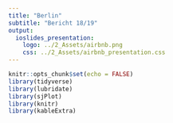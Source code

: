 ```yaml
---
title: "Berlin"
subtitle: "Bericht 18/19"
output: 
  ioslides_presentation:
    logo: ../2_Assets/airbnb.png
    css: ../2_Assets/airbnb_presentation.css
---
```


```r
knitr::opts_chunk$set(echo = FALSE)
library(tidyverse)
library(lubridate)
library(sjPlot)
library(knitr)
library(kableExtra)

```
